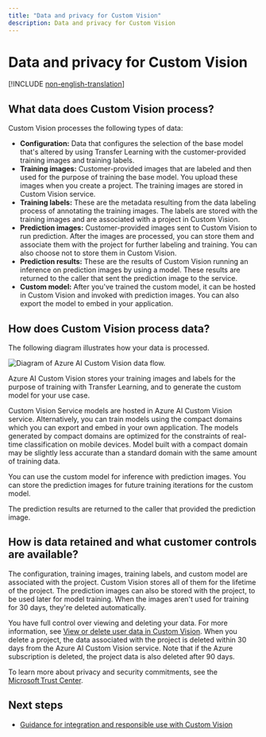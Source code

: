 ```yaml
---
title: "Data and privacy for Custom Vision"
description: Data and privacy for Custom Vision
---
```


# Data and privacy for Custom Vision

[!INCLUDE [non-english-translation](../includes/non-english-translation)]

## What data does Custom Vision process?

Custom Vision processes the following types of data:

- **Configuration:** Data that configures the selection of the base model that's altered by using Transfer Learning with the customer-provided training images and training labels.
- **Training images:** Customer-provided images that are labeled and then used for the purpose of training the base model. You upload these images when you create a project. The training images are stored in Custom Vision service.
- **Training labels:** These are the metadata resulting from the data labeling process of annotating the training images. The labels are stored with the training images and are associated with a project in Custom Vision.
- **Prediction images:** Customer-provided images sent to Custom Vision to run prediction. After the images are processed, you can store them and associate them with the project for further labeling and training. You can also choose not to store them in Custom Vision.
- **Prediction results:** These are the results of Custom Vision running an inference on prediction images by using a model. These results are returned to the caller that sent the prediction image to the service. 
- **Custom model:** After you've trained the custom model, it can be hosted in Custom Vision and invoked with prediction images. You can also export the model to embed in your application.

## How does Custom Vision process data?

The following diagram illustrates how your data is processed.

![Diagram of Azure AI Custom Vision data flow.](data-flow-diagram.png "Azure AI Custom Vision data flow diagram")

Azure AI Custom Vision stores your training images and labels for the purpose of training with Transfer Learning, and to generate the custom model for your use case.

Custom Vision Service models are hosted in Azure AI Custom Vision service. Alternatively, you can train models using the compact domains which you can export and embed in your own application. The models generated by compact domains are optimized for the constraints of real-time classification on mobile devices. Model built with a compact domain may be slightly less accurate than a standard domain with the same amount of training data.

You can use the custom model for inference with prediction images. You can store the prediction images for future training iterations for the custom model.

The prediction results are returned to the caller that provided the prediction image.

## How is data retained and what customer controls are available?

The configuration, training images, training labels, and custom model are associated with the project. Custom Vision stores all of them for the lifetime of the project. The prediction images can also be stored with the project, to be used later for model training. When the images aren't used for training for 30 days, they're deleted automatically.

You have full control over viewing and deleting your data. For more information, see [View or delete user data in Custom Vision](/azure/ai-services/custom-vision-service/export-delete-data). When you delete a project, the data associated with the project is deleted within 30 days from the Azure AI Custom Vision service. Note that if the Azure subscription is deleted, the project data is also deleted after 90 days.

To learn more about privacy and security commitments, see the [Microsoft Trust Center](https://www.microsoft.com/trust-center).

## Next steps

* [Guidance for integration and responsible use with Custom Vision](custom-vision-cvs-guidance-integration-responsible-use)
